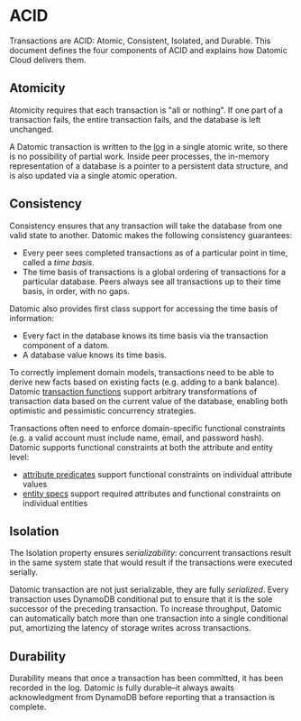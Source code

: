 ACID
====

Transactions are ACID: Atomic, Consistent, Isolated, and Durable. This document defines the four components of ACID and explains how Datomic Cloud delivers them.

Atomicity
---------

Atomicity requires that each transaction is "all or nothing". If one part of a transaction fails, the entire transaction fails, and the database is left unchanged.

A Datomic transaction is written to the [log](../whatis/architecture.html#log) in a single atomic write, so there is no possibility of partial work. Inside peer processes, the in-memory representation of a database is a pointer to a persistent data structure, and is also updated via a single atomic operation.





Consistency
-----------

Consistency ensures that any transaction will take the database from one valid state to another. Datomic makes the following consistency guarantees:

- Every peer sees completed transactions as of a particular point in time, called a *time basis*.
- The time basis of transactions is a global ordering of transactions for a particular database. Peers always see all transactions up to their time basis, in order, with no gaps.

Datomic also provides first class support for accessing the time basis of information:

- Every fact in the database knows its time basis via the transaction component of a datom.
- A database value knows its time basis.

To correctly implement domain models, transactions need to be able to derive new facts based on existing facts (e.g. adding to a bank balance). Datomic [transaction functions](../transactions/transaction-functions.html) support arbitrary transformations of transaction data based on the current value of the database, enabling both optimistic and pessimistic concurrency strategies.

Transactions often need to enforce domain-specific functional constraints (e.g. a valid account must include name, email, and password hash). Datomic supports functional constraints at both the attribute and entity level:

- [attribute predicates](../schema/schema-reference.html#attribute-predicates) support functional constraints on individual attribute values
- [entity specs](../schema/schema-reference.html#entity-specs) support required attributes and functional constraints on individual entities





Isolation
---------

The Isolation property ensures *serializability*: concurrent transactions result in the same system state that would result if the transactions were executed serially.

Datomic transaction are not just serializable, they are fully *serialized*. Every transaction uses DynamoDB conditional put to ensure that it is the sole successor of the preceding transaction. To increase throughput, Datomic can automatically batch more than one transaction into a single conditional put, amortizing the latency of storage writes across transactions.





Durability
----------

Durability means that once a transaction has been committed, it has been recorded in the log. Datomic is fully durable–it always awaits acknowledgment from DynamoDB before reporting that a transaction is complete.